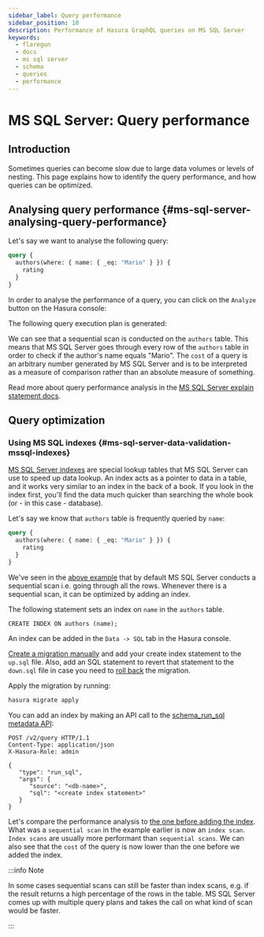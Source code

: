 ```yaml
---
sidebar_label: Query performance
sidebar_position: 10
description: Performance of Hasura GraphQL queries on MS SQL Server
keywords:
  - flaregun
  - docs
  - ms sql server
  - schema
  - queries
  - performance
---
```



# MS SQL Server: Query performance

## Introduction

Sometimes queries can become slow due to large data volumes or levels of
nesting. This page explains how to identify the query performance, and
how queries can be optimized.

## Analysing query performance {#ms-sql-server-analysing-query-performance}

Let's say we want to analyse the following query:

```graphql
query {
  authors(where: { name: { _eq: "Mario" } }) {
    rating
  }
}
```

In order to analyse the performance of a query, you can click on the
`Analyze` button on the Hasura console:

<Thumbnail
  src="/img/graphql/core/queries/analyze-query.png"
  alt="Query analyze button on Hasura console"
  width="800px"
/>

The following query execution plan is generated:

<Thumbnail
  src="/img/graphql/core/queries/query-analysis-before-index.png"
  alt="Execution plan for Hasura GraphQL query"
  width="800px"
/>

We can see that a sequential scan is conducted on the `authors` table.
This means that MS SQL Server goes through every row of the `authors`
table in order to check if the author's name equals "Mario". The `cost`
of a query is an arbitrary number generated by MS SQL Server and is to
be interpreted as a measure of comparison rather than an absolute
measure of something.

Read more about query performance analysis in the [MS SQL Server explain statement docs](https://docs.microsoft.com/en-us/sql/t-sql/queries/explain-transact-sql?view=azure-sqldw-latest).

## Query optimization

### Using MS SQL indexes {#ms-sql-server-data-validation-mssql-indexes}

[MS SQL Server indexes](https://docs.microsoft.com/en-us/sql/relational-databases/indexes/indexes?view=sql-server-ver15)
are special lookup tables that MS SQL Server can use to speed up data
lookup. An index acts as a pointer to data in a table, and it works very
similar to an index in the back of a book. If you look in the index
first, you'll find the data much quicker than searching the whole book
(or - in this case - database).

Let's say we know that `authors` table is frequently queried by `name`:

```graphql
query {
  authors(where: { name: { _eq: "Mario" } }) {
    rating
  }
}
```

We've seen in the
[above example](#ms-sql-server-analysing-query-performance) that by
default MS SQL Server conducts a sequential scan i.e. going through all
the rows. Whenever there is a sequential scan, it can be optimized by
adding an index.

The following statement sets an index on `name` in the `authors` table.

```plsql
CREATE INDEX ON authors (name);
```

<Tabs className="api-tabs">
<TabItem value="console" label="Console">

An index can be added in the `Data -> SQL` tab in the Hasura console.

</TabItem>
<TabItem value="cli" label="CLI">

[Create a migration manually](/graphql/core/migrations/advanced/writing-migrations-manually.mdx) and add your create
index statement to the `up.sql` file. Also, add an SQL statement to
revert that statement to the `down.sql` file in case you need to
[roll back](/graphql/core/migrations/advanced/rolling-back-migrations.mdx) the migration.

Apply the migration by running:

```bash
hasura migrate apply
```

</TabItem>
<TabItem value="api" label="API">

You can add an index by making an API call to the
[schema_run_sql metadata API](/graphql/core/api-reference/schema-api/run-sql.mdx#schema-run-sql):

```http
POST /v2/query HTTP/1.1
Content-Type: application/json
X-Hasura-Role: admin

{
   "type": "run_sql",
   "args": {
      "source": "<db-name>",
      "sql": "<create index statement>"
   }
}
```

</TabItem>
</Tabs>

Let's compare the performance analysis to
[the one before adding the index](#ms-sql-server-analysing-query-performance).
What was a `sequential scan` in the example earlier is now an
`index scan`. `Index scans` are usually more performant than
`sequential scans`. We can also see that the `cost` of the query is now
lower than the one before we added the index.

<Thumbnail
  src="/img/graphql/core/queries/query-analysis-after-index.png"
  alt="Execution plan for Hasura GraphQL query"
  width="800px"
/>

:::info Note

In some cases sequential scans can still be faster than index scans,
e.g. if the result returns a high percentage of the rows in the table.
MS SQL Server comes up with multiple query plans and takes the call on
what kind of scan would be faster.

:::
